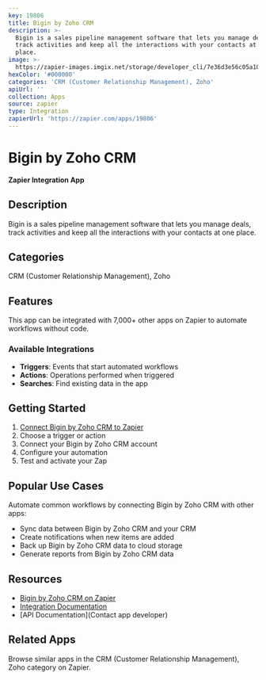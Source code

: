 ```yaml
---
key: 19806
title: Bigin by Zoho CRM
description: >-
  Bigin is a sales pipeline management software that lets you manage deals,
  track activities and keep all the interactions with your contacts at one
  place.
image: >-
  https://zapier-images.imgix.net/storage/developer_cli/7e36d3e56c05a109fc4fba67bad4d3ce_2.png?auto=format%2Ccompress&ixlib=python-3.0.0&q=50
hexColor: '#000000'
categories: 'CRM (Customer Relationship Management), Zoho'
apiUrl: ''
collection: Apps
source: zapier
type: Integration
zapierUrl: 'https://zapier.com/apps/19806'
---
```

# Bigin by Zoho CRM

**Zapier Integration App**

## Description

Bigin is a sales pipeline management software that lets you manage deals, track activities and keep all the interactions with your contacts at one place.

## Categories

CRM (Customer Relationship Management), Zoho

## Features

This app can be integrated with 7,000+ other apps on Zapier to automate workflows without code.

### Available Integrations

- **Triggers**: Events that start automated workflows
- **Actions**: Operations performed when triggered
- **Searches**: Find existing data in the app

## Getting Started

1. [Connect Bigin by Zoho CRM to Zapier](https://zapier.com/apps/19806)
2. Choose a trigger or action
3. Connect your Bigin by Zoho CRM account
4. Configure your automation
5. Test and activate your Zap

## Popular Use Cases

Automate common workflows by connecting Bigin by Zoho CRM with other apps:

- Sync data between Bigin by Zoho CRM and your CRM
- Create notifications when new items are added
- Back up Bigin by Zoho CRM data to cloud storage
- Generate reports from Bigin by Zoho CRM data

## Resources

- [Bigin by Zoho CRM on Zapier](https://zapier.com/apps/19806)
- [Integration Documentation](https://zapier.com/apps/19806/integrations)
- [API Documentation](Contact app developer)

## Related Apps

Browse similar apps in the CRM (Customer Relationship Management), Zoho category on Zapier.
